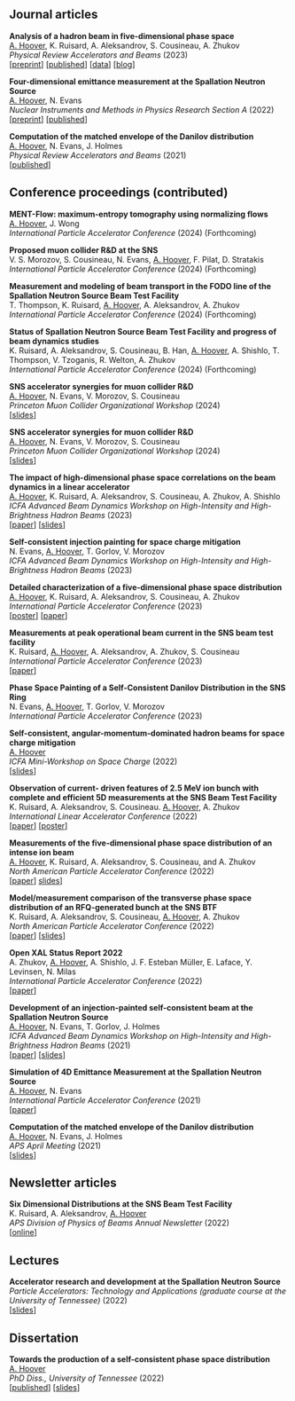 ## Journal articles

**Analysis of a hadron beam in five-dimensional phase space** \
<u>A. Hoover</u>, K. Ruisard, A. Aleksandrov, S. Cousineau, A. Zhukov \
*Physical Review Accelerators and Beams* (2023) \
[[preprint](https://arxiv.org/abs/2301.04178)]
[[published](https://journals.aps.org/prab/abstract/10.1103/PhysRevAccelBeams.26.064202)]
[[data](https://zenodo.org/record/7724034#.ZDsWlS-B1pQ)]
[[blog](https://austin-hoover.github.io/blog/posts/2023-05-28_btf/)]

**Four-dimensional emittance measurement at the Spallation Neutron Source** \
<u>A. Hoover</u>, N. Evans \
*Nuclear Instruments and Methods in Physics Research Section A* (2022) \
[[preprint](https://arxiv.org/abs/2204.08303)] 
[[published](https://www.sciencedirect.com/science/article/abs/pii/S0168900222006805)]

**Computation of the matched envelope of the Danilov distribution** \
<u>A. Hoover</u>, N. Evans, J. Holmes \
*Physical Review Accelerators and Beams* (2021) \
[[published](https://doi.org/10.1103/PhysRevAccelBeams.24.044201)]


## Conference proceedings (contributed)

**MENT-Flow: maximum-entropy tomography using normalizing flows** \
<u>A. Hoover</u>, J. Wong \
*International Particle Accelerator Conference* (2024) (Forthcoming)

**Proposed muon collider R&D at the SNS** \
V. S. Morozov, S. Cousineau, N. Evans, <u>A. Hoover</u>, F. Pilat, D. Stratakis \
*International Particle Accelerator Conference* (2024) (Forthcoming)

**Measurement and modeling of beam transport in the FODO line of the Spallation Neutron Source Beam Test Facility** \
T. Thompson, K. Ruisard, <u>A. Hoover</u>, A. Aleksandrov, A. Zhukov \
*International Particle Accelerator Conference* (2024) (Forthcoming)

**Status of Spallation Neutron Source Beam Test Facility and progress of beam dynamics studies** \
K. Ruisard, A. Aleksandrov, S. Cousineau, B. Han, <u>A. Hoover</u>, A. Shishlo, T. Thompson, V. Tzoganis, R. Welton, A. Zhukov \
*International Particle Accelerator Conference* (2024) (Forthcoming)

**SNS accelerator synergies for muon collider R&D** \
<u>A. Hoover</u>, N. Evans, V. Morozov, S. Cousineau \
*Princeton Muon Collider Organizational Workshop* (2024) \
[[slides](https://agenda.hep.wisc.edu/event/2140/contributions/30224/attachments/9569/11827/2024-02-23_sns_synergies.pdf)]

**SNS accelerator synergies for muon collider R&D** \
<u>A. Hoover</u>, N. Evans, V. Morozov, S. Cousineau \
*Princeton Muon Collider Organizational Workshop* (2024) \
[[slides](https://agenda.hep.wisc.edu/event/2140/contributions/30224/attachments/9569/11827/2024-02-23_sns_synergies.pdf)]

**The impact of high-dimensional phase space correlations on the beam dynamics in a linear accelerator** \
<u>A. Hoover</u>, K. Ruisard, A. Aleksandrov, S. Cousineau, A. Zhukov, A. Shishlo \
*ICFA Advanced Beam Dynamics Workshop on High-Intensity and High-Brightness Hadron Beams* (2023) \
[[paper](https://accelconf.web.cern.ch/hb2023/papers/tuc1c2.pdf)]
[[slides](https://accelconf.web.cern.ch/hb2023/talks/tuc1c2_talk.pdf)]

**Self-consistent injection painting for space charge mitigation** \
N. Evans, <u>A. Hoover</u>, T. Gorlov, V. Morozov \
*ICFA Advanced Beam Dynamics Workshop on High-Intensity and High-Brightness Hadron Beams* (2023)

**Detailed characterization of a five-dimensional phase space distribution** \
<u>A. Hoover</u>, K. Ruisard, A. Aleksandrov, S. Cousineau, A. Zhukov \
*International Particle Accelerator Conference* (2023) \
[[poster](./files/2023_IPAC_poster.pdf)]
[[paper](https://accelconf.web.cern.ch/ipac2023/pdf/WEPA028.pdf)]

**Measurements at peak operational beam current in the SNS beam test facility** \
K. Ruisard, <u>A. Hoover</u>, A. Aleksandrov, A. Zhukov, S. Cousineau \
*International Particle Accelerator Conference* (2023) \
[[paper](https://accelconf.web.cern.ch/ipac2023/pdf/WEPA027.pdf)]

**Phase Space Painting of a Self-Consistent Danilov Distribution in the SNS Ring** \
N. Evans, <u>A. Hoover</u>, T. Gorlov, V. Morozov \
*International Particle Accelerator Conference* (2023)

**Self-consistent, angular-momentum-dominated hadron beams for space charge mitigation** \
<u>A. Hoover</u> \
*ICFA Mini-Workshop on Space Charge* (2022) \
[[slides](https://conference.sns.gov/event/335/contributions/528/attachments/892/8194/2022-10-26_Hoover_space_charge_workshop.pdf)]

**Observation of current- driven features of 2.5 MeV ion bunch with complete and efficient 5D measurements at the SNS Beam Test Facility** \
K. Ruisard, A. Aleksandrov, S. Cousineau. <u>A. Hoover</u>, A. Zhukov \
*International Linear Accelerator Conference* (2022) \
[[paper](https://accelconf.web.cern.ch/linac2022/papers/tupoge20.pdf)]
[[poster](https://accelconf.web.cern.ch/linac2022/posters/tupoge20_poster.pdf)]

**Measurements of the five-dimensional phase space distribution of an intense ion beam** \
<u>A. Hoover</u>, K. Ruisard, A. Aleksandrov, S. Cousineau, and A. Zhukov \
*North American Particle Accelerator Conference* (2022) \
[[paper](https://accelconf.web.cern.ch/napac2022/papers/frxd3.pdf)]
[slides](https://accelconf.web.cern.ch/napac2022/talks/frxd3_talk.pdf)]

**Model/measurement comparison of the transverse phase space distribution of an RFQ-generated bunch at the SNS BTF** \
K. Ruisard, A. Aleksandrov, S. Cousineau, <u>A. Hoover</u>, A. Zhukov \
*North American Particle Accelerator Conference* (2022) \
[[paper](https://accelconf.web.cern.ch/napac2022/papers/weye5.pdf)]
[[slides](https://accelconf.web.cern.ch/napac2022/talks/weye5_talk.pdf)]

**Open XAL Status Report 2022** \
A. Zhukov, <u>A. Hoover</u>, A. Shishlo,  J. F. Esteban Müller, E. Laface, Y. Levinsen, N. Milas \
*International Particle Accelerator Conference* (2022) \
[[paper](https://accelconf.web.cern.ch/ipac2022/papers/tupotk029.pdf)]

**Development of an injection-painted self-consistent beam at the Spallation Neutron Source** \
<u>A. Hoover</u>, N. Evans, T. Gorlov, J. Holmes \
*ICFA Advanced Beam Dynamics Workshop on High-Intensity and High-Brightness Hadron Beams* (2021) \
[[paper](https://epaper.kek.jp/hb2021/papers/moac3.pdf)]
[[slides]()]

**Simulation of 4D Emittance Measurement at the Spallation Neutron Source** \
<u>A. Hoover</u>, N. Evans \
*International Particle Accelerator Conference* (2021) \
[[paper](https://accelconf.web.cern.ch/ipac2021/papers/thpab180.pdf)]

**Computation of the matched envelope of the Danilov distribution** \
<u>A. Hoover</u>, N. Evans, J. Holmes \
*APS April Meeting* (2021) \
[[slides]()]


## Newsletter articles

**Six Dimensional Distributions at the SNS Beam Test Facility** \
K. Ruisard, A. Aleksandrov, <u>A. Hoover</u> \
*APS Division of Physics of Beams Annual Newsletter* (2022) \
[[online](https://higherlogicdownload.s3.amazonaws.com/APS/9cf62627-7088-4bd3-bf97-6adfc913f623/UploadedImages/APS_DPB_Newsletter_2022-2-2.pdf)]


## Lectures

**Accelerator research and development at the Spallation Neutron Source** \
*Particle Accelerators: Technology and Applications (graduate course at the University of Tennessee)* (2022) \
[[slides]()]


## Dissertation

**Towards the production of a self-consistent phase space distribution** \
<u>A. Hoover</u> \
*PhD Diss., University of Tennessee* (2022) \
[[published](https://trace.tennessee.edu/utk_graddiss/7228)] 
[[slides]()]
